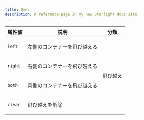 ```yaml
---
title: Over
description: A reference page in my new Starlight docs site.
---
```


<table>
 <thead>
   <tr>
      <th>属性値</th>
      <th>説明</th>
      <th>分類</th>
   </tr>
 </thead>
 <tbody>
<tr>

<td>

 `left`
</td>

<td>

左側のコンテナーを飛び越える
</td>
<td  rowspan="4">

飛び越え
</td>
</tr>

<tr>
<td>

 `right`
</td>
<td>

右側のコンテナーを飛び越える
</td>
</tr>

<tr>
<td>

 `both`
</td>
<td>

両側のコンテナーを飛び越える
</td>
</tr>


<tr>
<td>

 `clear`
</td>
<td>

飛び越えを解除
</td>
</tr>
</tbody>
</table>
